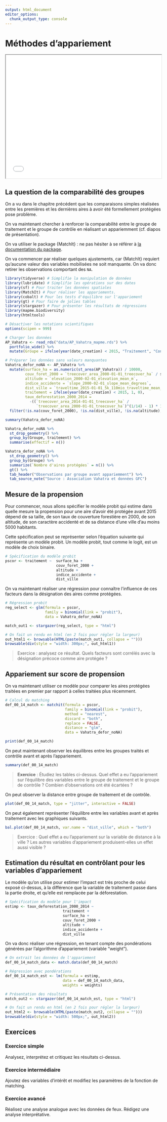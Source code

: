 ```yaml
---
output: html_document
editor_options: 
  chunk_output_type: console
---
```


# Méthodes d'appariement


<iframe src="slides/fr/matching.html" width="100%" height="400px">

</iframe>

## La question de la comparabilité des groupes

On a vu dans le chapitre précédent que les comparaisons simples réalisées entre les premières et les dernières aires à avoir été formellement protégées pose problème.

On va maintenant chercher à renforcer la comparabilité entre le groupe de traitement et le groupe de contrôle en réalisant un appariemment (cf. diapos de présentation).

On va utiliser le package {MatchIt} : ne pas hésiter à se référer à [la documentation du package](https://kosukeimai.github.io/MatchIt/index.html).

On va commencer par réaliser quelques ajustements, car {MatchIt} requiert qu'aucune valeur des variables mobilisées ne soit manquante. On va donc retirer les observations comportant des `NA`.

```r
library(tidyverse) # Simplifie la manipulation de données
library(lubridate) # Simplifie les opérations sur des dates
library(sf) # Pour traiter les données spatiales
library(MatchIt) # Pour réaliser les appariements.
library(cobalt) # Pour les tests d'équilibre sur l'appariement
library(gt) # Pour faire de jolies tables
library(stargazer) # Pour présenter les résultats de régressions
library(mapme.biodiversity)
library(htmltools)

# Désactiver les notations scientifiques
options(scipen = 999)

# Charger les données
AP_Vahatra <- read_rds("data/AP_Vahatra_mapme.rds") %>%
  portfolio_wide() %>%
  mutate(Groupe = ifelse(year(date_creation) < 2015, "Traitement", "Contrôle"))

# Préparer les données sans valeurs manquantes
Vahatra_defor_noNA <- AP_Vahatra %>%
  mutate(surface_ha = as.numeric(st_area(AP_Vahatra)) / 10000, 
         couv_foret_2000 = `treecover_area_2000-01-01_treecover_ha` / surface_ha * 100,
         altitude = `elevation_2000-02-01_elevation_mean_m`,
         indice_accidente = `slope_2000-02-01_slope_mean_degrees`,
         dist_ville = `traveltime_2015-01-01_5k_110mio_traveltime_mean_minutes`,
         traitement = ifelse(year(date_creation) < 2015, 1, 0),
         taux_deforestation_2000_2014 = 
           -((`treecover_area_2014-01-01_treecover_ha` / 
              `treecover_area_2000-01-01_treecover_ha`)^(1/14) - 1) * 100) %>%
  filter(!is.na(couv_foret_2000), !is.na(dist_ville), !is.na(altitude), !is.na(indice_accidente))

summary(Vahatra_defor_noNA)

Vahatra_defor_noNA %>%
  st_drop_geometry() %>%
  group_by(Groupe, traitement) %>%
  summarise(effectif = n())
```
```r
Vahatra_defor_noNA %>%
  st_drop_geometry() %>%
  group_by(Groupe) %>%
  summarize(`Nombre d'aires protégées` = n()) %>%
  gt() %>%
  tab_header("Observations par groupe avant appariemment") %>%
  tab_source_note("Source : Association Vahatra et données GFC")
```

## Mesure de la propension

Pour commencer, nous allons spécifier le modèle probit qui estime dans quelle mesure la propension pour une aire d'avoir été protégée avant 2015 dépend de sa taille, de son taux de couverture forestière en 2000, de son altitude, de son caractère accidenté et de sa distance d'une ville d'au moins 5000 habitants.

Cette spécification peut se représenter selon l'équation suivante qui représente un modèle probit. Un modèle probit, tout comme le logit, est un modèle de choix binaire.

```r
# Spécification du modèle probit
pscor <- traitement ~  surface_ha + 
                       couv_foret_2000 + 
                       altitude +
                       indice_accidente + 
                       dist_ville
```

On va maintenant réaliser une régression pour connaître l'influence de ces facteurs dans la désignation des aires comme protégées.

```r
# Régression probit
reg_select <- glm(formula = pscor,
                  family = binomial(link = "probit"),
                  data = Vahatra_defor_noNA)

match_out1 <- stargazer(reg_select, type = "html") 
```
```r
# On fait un rendu en html (en 2 fois pour régler la largeur)
out_html1 <- browsable(HTML(paste(match_out1, collapse = "")))
browsable(div(style = "width: 300px;", out_html1))
```

> Exercice : analysez ce résultat. Quels facteurs sont corrélés avec la désignation précoce comme aire protégée ?

## Appariement sur score de propension

On va maintenant utiliser ce modèle pour comparer les aires protégées traitées en premier par rapport à celles traitées plus récemment.

```r
# Calcul du matching
def_00_14_match <- matchit(formula = pscor,
                           family = binomial(link = "probit"),
                           method = "nearest",
                           discard = "both",
                           replace = FALSE,
                           distance = "glm",
                           data = Vahatra_defor_noNA)

print(def_00_14_match)
```

On peut maintenant observer les équilibres entre les groupes traités et contrôle avant et après l'appariement.

```r
summary(def_00_14_match)
```

> **Exercice** : Étudiez les tables ci-dessus. Quel effet a eu l'appariement sur l'équilibre des variables entre le groupe de traitement et le groupe de contrôle ? Combien d'observations ont été écartées ?

On peut observer la distance entre groupe de traitement et de contrôle.

```r
plot(def_00_14_match, type = "jitter", interactive = FALSE)
```

On peut également représenter l'équilibre entre les variables avant et après traitement avec les graphiques suivants.

```r
bal.plot(def_00_14_match, var.name = "dist_ville", which = "both")
```

> Exercice : Quel effet a eu l'appariement sur la variable de distance à la ville ? Les autres variables d'appariement produisent-elles un effet aussi visible ?

## Estimation du résultat en contrôlant pour les variables d'appariement

Le modèle qu'on utilise pour estimer l'impact est très proche de celui exposé ci-dessus, à la différence que la variable de traitement passe dans la partie droite, et qu'elle est remplacée par la déforestation.

```r
# Spécification du modèle pour l'impact
estimp <- taux_deforestation_2000_2014 ~   
                          traitement +
                          surface_ha + 
                          couv_foret_2000 + 
                          altitude +
                          indice_accidente + 
                          dist_ville
```

On va donc réaliser une régression, en tenant compte des pondérations générées par l'algorithme d'appariement (variable "weight").

```r
# On extrait les données de l'appariement
def_00_14_match_data <- match.data(def_00_14_match)

# Régression avec pondérations
def_00_14_match_est <- lm(formula = estimp,
                          data = def_00_14_match_data,
                          weights = weights)

# Présentation des résultats
match_out2 <- stargazer(def_00_14_match_est, type = "html")
```
```r
# On fait un rendu en html (en 2 fois pour régler la largeur)
out_html2 <- browsable(HTML(paste(match_out2, collapse = "")))
browsable(div(style = "width: 500px;", out_html2))
```

## Exercices

### Exercice simple

Analysez, interprétez et critiquez les résultats ci-dessus.

### Exercice intermédiaire

Ajoutez des variables d'intérêt et modifiez les paramètres de la fonction de matching.

### Exercice avancé

Réalisez une analyse analogue avec les données de feux. Rédigez une analyse interprétative.


